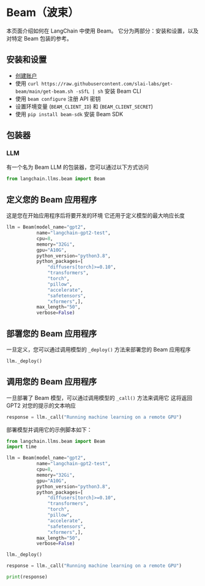 # Beam（波束）

本页面介绍如何在 LangChain 中使用 Beam。
它分为两部分：安装和设置，以及对特定 Beam 包装的参考。

## 安装和设置

- [创建账户](https://www.beam.cloud/)
- 使用 `curl https://raw.githubusercontent.com/slai-labs/get-beam/main/get-beam.sh -sSfL | sh` 安装 Beam CLI
- 使用 `beam configure` 注册 API 密钥
- 设置环境变量 (`BEAM_CLIENT_ID`) 和 (`BEAM_CLIENT_SECRET`)
- 使用 `pip install beam-sdk` 安装 Beam SDK

## 包装器

### LLM

有一个名为 Beam LLM 的包装器，您可以通过以下方式访问

```python
from langchain.llms.beam import Beam
```

## 定义您的 Beam 应用程序

这是您在开始应用程序后将要开发的环境
它还用于定义模型的最大响应长度
```python
llm = Beam(model_name="gpt2",
           name="langchain-gpt2-test",
           cpu=8,
           memory="32Gi",
           gpu="A10G",
           python_version="python3.8",
           python_packages=[
               "diffusers[torch]>=0.10",
               "transformers",
               "torch",
               "pillow",
               "accelerate",
               "safetensors",
               "xformers",],
           max_length="50",
           verbose=False)
```

## 部署您的 Beam 应用程序

一旦定义，您可以通过调用模型的 `_deploy()` 方法来部署您的 Beam 应用程序

```python
llm._deploy()
```

## 调用您的 Beam 应用程序

一旦部署了 Beam 模型，可以通过调用模型的 `_call()` 方法来调用它
这将返回 GPT2 对您的提示的文本响应

```python
response = llm._call("Running machine learning on a remote GPU")
```

部署模型并调用它的示例脚本如下：

```python
from langchain.llms.beam import Beam
import time

llm = Beam(model_name="gpt2",
           name="langchain-gpt2-test",
           cpu=8,
           memory="32Gi",
           gpu="A10G",
           python_version="python3.8",
           python_packages=[
               "diffusers[torch]>=0.10",
               "transformers",
               "torch",
               "pillow",
               "accelerate",
               "safetensors",
               "xformers",],
           max_length="50",
           verbose=False)

llm._deploy()

response = llm._call("Running machine learning on a remote GPU")

print(response)
```
